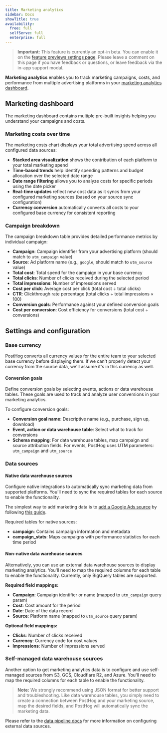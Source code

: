 ```yaml
---
title: Marketing analytics
sidebar: Docs
showTitle: true
availability:
  free: full
  selfServe: full
  enterprise: full
---
```



> **Important:** This feature is currently an opt-in beta. You can enable it on the [feature previews settings page](https://app.posthog.com/settings/user-feature-previews#marketing-analytics). Please leave a comment on this page if you have feedback or questions, or leave feedback via the in-app support modal.

**Marketing analytics** enables you to track marketing campaigns, costs, and performance from multiple advertising platforms in your [marketing analytics dashboard](https://app.posthog.com/web/marketing).

## Marketing dashboard

The marketing dashboard contains multiple pre-built insights helping you understand your campaigns and costs. 

### Marketing costs over time

<ProductScreenshot
    imageLight="https://res.cloudinary.com/dmukukwp6/image/upload/chart_white_e4dddd2635.png" 
    imageDark="https://res.cloudinary.com/dmukukwp6/image/upload/chart_dark_b615545f58.png"
    alt="Marketing analytics dashboard showing marketing costs over time"
    classes="rounded"
/>

The marketing costs chart displays your total advertising spend across all configured data sources:

- **Stacked area visualization** shows the contribution of each platform to your total marketing spend
- **Time-based trends** help identify spending patterns and budget allocation over the selected date range
- **Date range filtering** allows you to analyze costs for specific periods using the date picker
- **Real-time updates** reflect new cost data as it syncs from your configured marketing sources (based on your source sync configuration)
- **Currency conversion** automatically converts all costs to your configured base currency for consistent reporting

### Campaign breakdown

<ProductScreenshot
    imageLight="https://res.cloudinary.com/dmukukwp6/image/upload/table_white_e64873d2b0.png" 
    imageDark="https://res.cloudinary.com/dmukukwp6/image/upload/table_dark_9c7ba9afdb.png"
    alt="Campaign costs breakdown table showing detailed performance metrics"
    classes="rounded"
/>

The campaign breakdown table provides detailed performance metrics by individual campaign:

- **Campaign**: Campaign identifier from your advertising platform (should match to `utm_campaign` value)
- **Source**: Ad platform name (e.g., `google`, should match to `utm_source` value)
- **Total cost**: Total spend for the campaign in your base currency
- **Total clicks**: Number of clicks received during the selected period
- **Total impressions**: Number of impressions served
- **Cost per click**: Average cost per click (total cost ÷ total clicks)
- **CTR**: Clickthrough rate percentage (total clicks ÷ total impressions × 100)
- **Conversion goals**: Performance against your defined conversion goals
- **Cost per conversion**: Cost efficiency for conversions (total cost ÷ conversions)

## Settings and configuration

### Base currency

<ProductScreenshot
    imageLight="https://res.cloudinary.com/dmukukwp6/image/upload/bc_white_26b15e2184.png" 
    imageDark="https://res.cloudinary.com/dmukukwp6/image/upload/bc_dark_c6547dfdb9.png"
    alt="Base currency configuration"
    classes="rounded"
/>

PostHog converts all currency values for the entire team to your selected base currency before displaying them. If we can't properly detect your currency from the source data, we'll assume it's in this currency as well.

#### Conversion goals

<ProductScreenshot
    imageLight="https://res.cloudinary.com/dmukukwp6/image/upload/cg_white_fa41a57c55.png" 
    imageDark="https://res.cloudinary.com/dmukukwp6/image/upload/cg_dark_c6d0c0e1a1.png"
    alt="Conversion goals configuration"
    classes="rounded"
/>

Define conversion goals by selecting events, actions or data warehouse tables. These goals are used to track and analyze user conversions in your marketing analytics.

To configure conversion goals:
- **Conversion goal name**: Descriptive name (e.g., purchase, sign up, download)
- **Event, action or data warehouse table**: Select what to track for conversions
- **Schema mapping**: For data warehouse tables, map campaign and source attribution fields. For events, PostHog uses UTM parameters: `utm_campaign` and `utm_source`

### Data sources

#### Native data warehouse sources

<ProductScreenshot
    imageLight="https://res.cloudinary.com/dmukukwp6/image/upload/native_white_0e3fb7591d.png" 
    imageDark="https://res.cloudinary.com/dmukukwp6/image/upload/native_dark_6056080e7a.png"
    alt="Native data warehouse sources configuration"
    classes="rounded"
/>

Configure native integrations to automatically sync marketing data from supported platforms. You'll need to sync the required tables for each source to enable the functionality.

The simplest way to add marketing data is to [add a Google Ads source](https://app.posthog.com/pipeline/new/source?kind=googleads) by following [this guide](/docs/cdp/sources/google-ads).

Required tables for native sources:
- **campaign**: Contains campaign information and metadata
- **campaign_stats**: Maps campaigns with performance statistics for each time period

#### Non-native data warehouse sources

<ProductScreenshot
    imageLight="https://res.cloudinary.com/dmukukwp6/image/upload/non_native_white_344a406529.png" 
    imageDark="https://res.cloudinary.com/dmukukwp6/image/upload/non_native_dark_f5dd988e41.png"
    alt="Non-native data warehouse sources configuration"
    classes="rounded"
/>

Alternatively, you can use an external data warehouse sources to display marketing analytics. You'll need to map the required columns for each table to enable the functionality. Currently, only BigQuery tables are supported.

<ProductScreenshot
    imageLight="https://res.cloudinary.com/dmukukwp6/image/upload/configuring_white_0005e8dba1.png" 
    imageDark="https://res.cloudinary.com/dmukukwp6/image/upload/configuring_dark_90df4b94c2.png"
    alt="Configuring data warehouse source mapping with required and optional fields"
    classes="rounded"
/>

**Required field mappings:**
- **Campaign**: Campaign identifier or name (mapped to `utm_campaign` query param)
- **Cost**: Cost amount for the period
- **Date**: Date of the data record
- **Source**: Platform name (mapped to `utm_source` query param)

**Optional field mappings:**
- **Clicks**: Number of clicks received
- **Currency**: Currency code for cost values
- **Impressions**: Number of impressions served

### Self-managed data warehouse sources

<ProductScreenshot
    imageLight="https://res.cloudinary.com/dmukukwp6/image/upload/sm_white_f266abeb3a.png" 
    imageDark="https://res.cloudinary.com/dmukukwp6/image/upload/sm_dark_3a47c737b9.png"
    alt="Self-managed data warehouse sources configuration"
    classes="rounded"
/>

Another option to get marketing analytics data is to configure and use self-managed sources from S3, GCS, Cloudflare R2, and Azure. You'll need to map the required columns for each table to enable the functionality.

> **Note:** We strongly recommend using JSON format for better support and troubleshooting. Like data warehouse tables, you simply need to create a connection between PostHog and your marketing source, map the desired fields, and PostHog will automatically sync the marketing data.

Please refer to the [data pipeline docs](/docs/cdp/sources) for more information on configuring external data sources.

